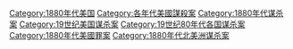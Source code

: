 [[Category:1880年代美国|Category:1880年代美国]]
[[Category:各年代美國謀殺案|Category:各年代美國謀殺案]]
[[Category:1880年代谋杀案|Category:1880年代谋杀案]]
[[Category:19世纪美国谋杀案|Category:19世纪美国谋杀案]]
[[Category:19世纪80年代各国谋杀案|Category:19世纪80年代各国谋杀案]]
[[Category:1880年代美國罪案|Category:1880年代美國罪案]]
[[Category:1880年代北美洲谋杀案|Category:1880年代北美洲谋杀案]]